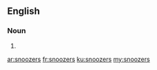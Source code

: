 ==English==

===Noun===
{{head|en|plural}}

# {{plural of|snoozer|lang=en}}

[[ar:snoozers]]
[[fr:snoozers]]
[[ku:snoozers]]
[[my:snoozers]]